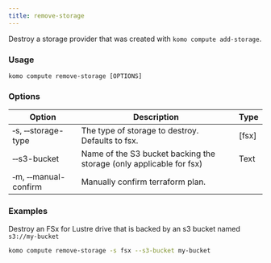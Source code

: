 ```yaml
---
title: remove-storage
---
```


Destroy a storage provider that was created with `komo compute add-storage`.

### Usage

`komo compute remove-storage [OPTIONS]`

### Options

| Option                              	    | Description                                                       	| Type 	|
|-----------------------------------------  |-------------------------------------------------------------------	|------	|
| &#x2011;s, &#x2011;&#x2011;storage-type 	| The type of storage to destroy. Defaults to fsx.                      | [fsx] |
| &#x2011;&#x2011;s3-bucket  	            | Name of the S3 bucket backing the storage (only applicable for fsx)   | Text  |
| &#x2011;m, &#x2011;&#x2011;manual-confirm | Manually confirm terraform plan.                                      |      	|

### Examples

Destroy an FSx for Lustre drive that is backed by an s3 bucket named `s3://my-bucket`
```bash
komo compute remove-storage -s fsx --s3-bucket my-bucket
```